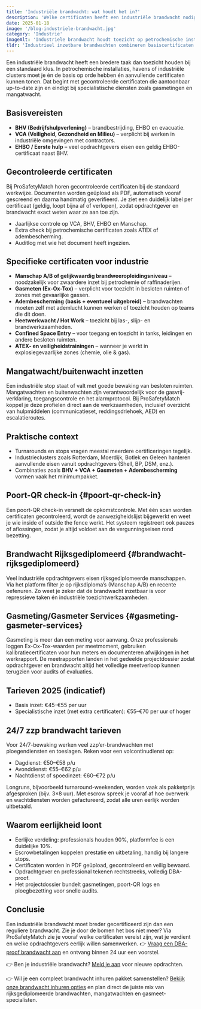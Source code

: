 ```yaml
---
title: 'Industriële brandwacht: wat houdt het in?'
description: 'Welke certificaten heeft een industriële brandwacht nodig? Basisvereisten, petrochemische specialisaties en eerlijke tarieven via ProSafetyMatch.'
date: 2025-01-18
image: '/blog-industriele-brandwacht.jpg'
category: 'Industrie'
imageAlt: 'Industriele brandwacht houdt toezicht op petrochemische installatie bij zonsondergang'
tldr: 'Industrieel inzetbare brandwachten combineren basiscertificaten met petrochemische specialisaties en transparante tarieven voor veilige stops en turnarounds.'
---
```


Een industriële brandwacht heeft een bredere taak dan toezicht houden bij een standaard klus. In petrochemische installaties, havens of industriële clusters moet je én de basis op orde hebben én aanvullende certificaten kunnen tonen. Dat begint met gecontroleerde certificaten die aantoonbaar up-to-date zijn en eindigt bij specialistische diensten zoals gasmetingen en mangatwacht.

## Basisvereisten

- **BHV (Bedrijfshulpverlening)** – brandbestrijding, EHBO en evacuatie.
- **VCA (Veiligheid, Gezondheid en Milieu)** – verplicht bij werken in industriële omgevingen met contractors.
- **EHBO / Eerste hulp** – veel opdrachtgevers eisen een geldig EHBO-certificaat naast BHV.

## Gecontroleerde certificaten

Bij ProSafetyMatch horen gecontroleerde certificaten bij de standaard werkwijze. Documenten worden geüpload als PDF, automatisch vooraf gescreend en daarna handmatig geverifieerd. Je ziet een duidelijk label per certificaat (geldig, loopt bijna af of verlopen), zodat opdrachtgever en brandwacht exact weten waar ze aan toe zijn.

- Jaarlijkse controle op VCA, BHV, EHBO en Manschap.
- Extra check bij petrochemische certificaten zoals ATEX of adembescherming.
- Auditlog met wie het document heeft ingezien.

## Specifieke certificaten voor industrie

- **Manschap A/B of gelijkwaardig brandweeropleidingsniveau** – noodzakelijk voor zwaardere inzet bij petrochemie of raffinaderijen.
- **Gasmeten (Ex-Ox-Tox)** – verplicht voor toezicht in besloten ruimten of zones met gevaarlijke gassen.
- **Adembescherming (basis + eventueel uitgebreid)** – brandwachten moeten zelf met ademlucht kunnen werken of toezicht houden op teams die dit doen.
- **Heetwerkwacht / Hot Work** – toezicht bij las-, slijp- en brandwerkzaamheden.
- **Confined Space Entry** – voor toegang en toezicht in tanks, leidingen en andere besloten ruimten.
- **ATEX- en veiligheidstrainingen** – wanneer je werkt in explosiegevaarlijke zones (chemie, olie & gas).

## Mangatwacht/buitenwacht inzetten

Een industriële stop staat of valt met goede bewaking van besloten ruimten. Mangatwachten en buitenwachten zijn verantwoordelijk voor de gasvrij-verklaring, toegangscontrole en het alarmprotocol. Bij ProSafetyMatch koppel je deze profielen direct aan de werkzaamheden, inclusief overzicht van hulpmiddelen (communicatieset, reddingsdriehoek, AED) en escalatieroutes.

## Praktische context

- Turnarounds en stops vragen meestal meerdere certificeringen tegelijk.
- Industrieclusters zoals Rotterdam, Moerdijk, Botlek en Geleen hanteren aanvullende eisen vanuit opdrachtgevers (Shell, BP, DSM, enz.).
- Combinaties zoals **BHV + VCA + Gasmeten + Adembescherming** vormen vaak het minimumpakket.

## Poort-QR check-in {#poort-qr-check-in}

Een poort-QR check-in versnelt de opkomstcontrole. Met één scan worden certificaten gecontroleerd, wordt de aanwezigheidslijst bijgewerkt en weet je wie inside of outside the fence werkt. Het systeem registreert ook pauzes of aflossingen, zodat je altijd voldoet aan de vergunningseisen rond bezetting.

## Brandwacht Rijksgediplomeerd {#brandwacht-rijksgediplomeerd}

Veel industriële opdrachtgevers eisen rijksgediplomeerde manschappen. Via het platform filter je op rijksdiploma’s (Manschap A/B) en recente oefenuren. Zo weet je zeker dat de brandwacht inzetbaar is voor repressieve taken én industriële toezichtwerkzaamheden.

## Gasmeting/Gasmeter Services {#gasmeting-gasmeter-services}

Gasmeting is meer dan een meting voor aanvang. Onze professionals loggen Ex-Ox-Tox-waarden per meetmoment, gebruiken kalibratiecertificaten voor hun meters en documenteren afwijkingen in het werkrapport. De meetrapporten landen in het gedeelde projectdossier zodat opdrachtgever en brandwacht altijd het volledige meetverloop kunnen terugzien voor audits of evaluaties.

## Tarieven 2025 (indicatief)

- Basis inzet: €45–€55 per uur
- Specialistische inzet (met extra certificaten): €55–€70 per uur of hoger

## 24/7 zzp brandwacht tarieven

Voor 24/7-bewaking werken veel zzp’er-brandwachten met ploegendiensten en toeslagen. Reken voor een volcontinudienst op:

- Dagdienst: €50–€58 p/u
- Avonddienst: €55–€62 p/u
- Nachtdienst of spoedinzet: €60–€72 p/u

Longruns, bijvoorbeeld turnaround-weekenden, worden vaak als pakketprijs afgesproken (bijv. 3×8 uur). Met escrow spreek je vooraf af hoe overwerk en wachtdiensten worden gefactureerd, zodat alle uren eerlijk worden uitbetaald.

## Waarom eerlijkheid loont

- Eerlijke verdeling: professionals houden 90%, platformfee is een duidelijke 10%.
- Escrowbetalingen koppelen prestatie en uitbetaling, handig bij langere stops.
- Certificaten worden in PDF geüpload, gecontroleerd en veilig bewaard.
- Opdrachtgever en professional tekenen rechtstreeks, volledig DBA-proof.
- Het projectdossier bundelt gasmetingen, poort-QR logs en ploegbezetting voor snelle audits.

## Conclusie

Een industriële brandwacht moet breder gecertificeerd zijn dan een reguliere brandwacht. Zie je door de bomen het bos niet meer? Via ProSafetyMatch zie je vooraf welke certificaten vereist zijn, wat je verdient en welke opdrachtgevers eerlijk willen samenwerken. 👉 [Vraag een DBA-proof brandwacht aan](/opdrachtgevers) en ontvang binnen 24 uur een voorstel.

👉 Ben je industriële brandwacht? [Meld je aan](/zzp/aanmelden) voor nieuwe opdrachten.

👉 Wil je een compleet brandwacht inhuren pakket samenstellen? [Bekijk onze brandwacht inhuren opties](/brandwacht-inhuren) en plan direct de juiste mix van rijksgediplomeerde brandwachten, mangatwachten en gasmeet-specialisten.
